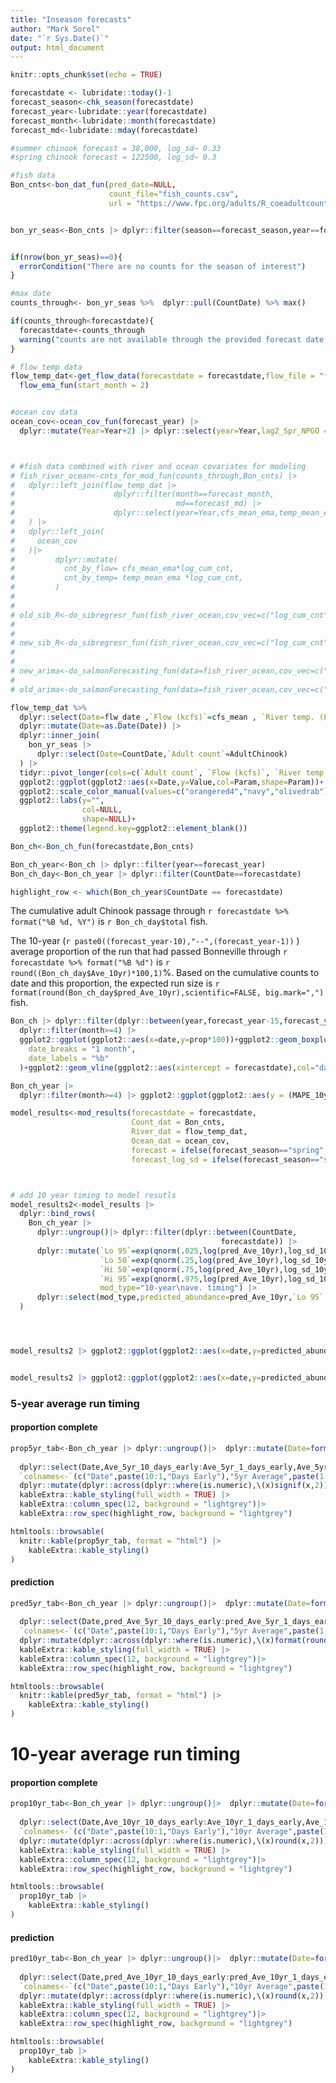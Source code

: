 ```yaml
---
title: "Inseason forecasts"
author: "Mark Sorel"
date: "`r Sys.Date()`"
output: html_document
---
```


```r
knitr::opts_chunk$set(echo = TRUE)

forecastdate <- lubridate::today()-1
forecast_season<-chk_season(forecastdate)
forecast_year<-lubridate::year(forecastdate)
forecast_month<-lubridate::month(forecastdate)
forecast_md<-lubridate::mday(forecastdate)

#summer chinook forecast = 38,000, log_sd~ 0.33
#spring chinook forecast = 122500, log_sd~ 0.3

```

```r
#fish data
Bon_cnts<-bon_dat_fun(pred_date=NULL,
                      count_file="fish_counts.csv",
                      url = "https://www.fpc.org/adults/R_coeadultcount_runsum")


bon_yr_seas<-Bon_cnts |> dplyr::filter(season==forecast_season,year==forecast_year)


if(nrow(bon_yr_seas)==0){
  errorCondition("There are no counts for the season of interest")
}

#max date
counts_through<- bon_yr_seas %>%  dplyr::pull(CountDate) %>% max()

if(counts_through<forecastdate){
  forecastdate<-counts_through
  warning("counts are not available through the provided forecast date. Returning results based on the most updated counts available.")
}

# flow temp data
flow_temp_dat<-get_flow_data(forecastdate = forecastdate,flow_file = "flow_temp_dat.csv") |> 
  flow_ema_fun(start_month = 2)


#ocean cov data
ocean_cov<-ocean_cov_fun(forecast_year) |> 
  dplyr::mutate(Year=Year+2) |> dplyr::select(year=Year,lag2_Spr_NPGO = Spr_NPGO, lag2_Spr_PDO = Spr_PDO, lag2_Sum_NPGO = Sum_NPGO, lag2_Sum_PDO = Sum_PDO)



# #fish data combined with river and ocean covariates for modeling
# fish_river_ocean<-cnts_for_mod_fun(counts_through,Bon_cnts) |>
#   dplyr::left_join(flow_temp_dat |>
#                      dplyr::filter(month==forecast_month,
#                                    md==forecast_md) |>
#                      dplyr::select(year=Year,cfs_mean_ema,temp_mean_ema),
#   ) |>
#   dplyr::left_join(
#     ocean_cov
#   )|>
#         dplyr::mutate(
#           cnt_by_flow= cfs_mean_ema*log_cum_cnt,
#           cnt_by_temp= temp_mean_ema *log_cum_cnt,
#         )
# 
# 
# old_sib_R<-do_sibregresr_fun(fish_river_ocean,cov_vec=c("log_cum_cnt","cfs_mean_ema","cnt_by_temp"))
# 
# 
# new_sib_R<-do_sibregresr_fun(fish_river_ocean,cov_vec=c("log_cum_cnt","cfs_mean_ema","cnt_by_temp"))
# 
# 
# new_arima<-do_salmonForecasting_fun(data=fish_river_ocean,cov_vec=c("log_cum_cnt","cnt_by_flow"))
# 
# old_arima<-do_salmonForecasting_fun(data=fish_river_ocean,cov_vec=c("log_cum_cnt","cfs_mean_ema"=))
```



```r
flow_temp_dat %>%
  dplyr::select(Date=flw_date ,`Flow (kcfs)`=cfs_mean , `River temp. (F)`=temp_mean) |> 
  dplyr::mutate(Date=as.Date(Date)) |> 
  dplyr::inner_join(
    bon_yr_seas |> 
      dplyr::select(Date=CountDate,`Adult count`=AdultChinook)
  ) |> 
  tidyr::pivot_longer(cols=c(`Adult count`, `Flow (kcfs)`, `River temp. (F)`),names_to="Param",values_to="Value") %>%
  ggplot2::ggplot(ggplot2::aes(x=Date,y=Value,col=Param,shape=Param))+ ggplot2::geom_point(size=2.5,show.legend=FALSE)+ggplot2::geom_line(show.legend=FALSE)+ggplot2::facet_wrap(~Param,ncol=1,scales="free_y")+
  ggplot2::scale_color_manual(values=c("orangered4","navy","olivedrab"))+
  ggplot2::labs(y="",
                col=NULL,
                shape=NULL)+
  ggplot2::theme(legend.key=ggplot2::element_blank())
```

```r

Bon_ch<-Bon_ch_fun(forecastdate,Bon_cnts)

Bon_ch_year<-Bon_ch |> dplyr::filter(year==forecast_year)
Bon_ch_day<-Bon_ch_year |> dplyr::filter(CountDate==forecastdate)

highlight_row <- which(Bon_ch_year$CountDate == forecastdate)

```

The cumulative adult Chinook passage through `r forecastdate %>% format("%B %d, %Y")` is `r Bon_ch_day$total` fish.

<!-- The 5-year (`r paste0((forecast_year-5),"--",(forecast_year-1))` ) average proportion of the run that had passed Bonneville through `r counts_through %>% format("%B %d")` is `r round((Bon_ch_day$Ave_5yr)*100,1)`%. Based on the cumulative counts to date and this proportion, the expected run size is `r format(round(Bon_ch_day$pred_Ave_5yr),scientific=FALSE, big.mark=",")` fish. -->


The 10-year (`r paste0((forecast_year-10),"--",(forecast_year-1))` ) average proportion of the run that had passed Bonneville through `r forecastdate %>% format("%B %d")` is `r round((Bon_ch_day$Ave_10yr)*100,1)`%. Based on the cumulative counts to date and this proportion, the expected run size is `r format(round(Bon_ch_day$pred_Ave_10yr),scientific=FALSE, big.mark=",")` fish.


```r
Bon_ch |> dplyr::filter(dplyr::between(year,forecast_year-15,forecast_year-1)) |> dplyr::mutate(date=(as.Date(paste(forecast_year,month,mday,sep="-")))) |>
  dplyr::filter(month>=4) |> 
  ggplot2::ggplot(ggplot2::aes(x=date,y=prop*100))+ggplot2::geom_boxplot(ggplot2::aes(group = date))+ ggplot2::scale_x_date(
    date_breaks = "1 month",
    date_labels = "%b"
  )+ggplot2::geom_vline(ggplot2::aes(xintercept = forecastdate),col="darkred",lty=2,lwd=1.1)+ggplot2::ylab("Percent complete")+ggplot2::theme(axis.title.x = ggplot2::element_blank(),text = ggplot2::element_text(size=18))

```


```r
Bon_ch_year |>
  dplyr::filter(month>=4) |> ggplot2::ggplot(ggplot2::aes(y = (MAPE_10yr*100),x=CountDate))+ggplot2::geom_col()+ggplot2::geom_vline(ggplot2::aes(xintercept = forecastdate),col="darkred",lty=2,lwd=1.1)+ggplot2::ylab("Mean absolute percent error (MAPE)")+ggplot2::theme(axis.title.x.bottom = ggplot2::element_blank()) #+ ggplot2::geom_hline(ggplot2::aes(yintercept=30),lty=2)

```


```r


model_results<-mod_results(forecastdate = forecastdate,
                           Count_dat = Bon_cnts,
                           River_dat = flow_temp_dat,
                           Ocean_dat = ocean_cov,
                           forecast = ifelse(forecast_season=="spring",122500,38000),
                           forecast_log_sd = ifelse(forecast_season=="spring",0.3,0.33))



# add 10 year timing to model resutls
model_results2<-model_results |> 
  dplyr::bind_rows(
    Bon_ch_year |> 
      dplyr::ungroup()|> dplyr::filter(dplyr::between(CountDate,                                            as.Date(paste0(forecast_year,"-04-05")),
                                               forecastdate)) |>
      dplyr::mutate(`Lo 95`=exp(qnorm(.025,log(pred_Ave_10yr),log_sd_10yr)),
                    `Lo 50`=exp(qnorm(.25,log(pred_Ave_10yr),log_sd_10yr)),
                    `Hi 50`=exp(qnorm(.75,log(pred_Ave_10yr),log_sd_10yr)),
                    `Hi 95`=exp(qnorm(.975,log(pred_Ave_10yr),log_sd_10yr)),
                    mod_type="10-year\nave. timing") |>
      dplyr::select(mod_type,predicted_abundance=pred_Ave_10yr,`Lo 95`:`Hi 95`,MAPE=MAPE_10yr,date=CountDate)
  )




model_results2 |> ggplot2::ggplot(ggplot2::aes(x=date,y=predicted_abundance,color=mod_type))+ggplot2::geom_line()+ggplot2::geom_point()+ggplot2::ylab("Predicted total dam count")+ggplot2::theme(axis.title.x = ggplot2::element_blank())+ ggplot2::scale_y_continuous(labels = scales::unit_format(suffix="k",scale = 1e-3))


model_results2 |> ggplot2::ggplot(ggplot2::aes(x=date,y=predicted_abundance,color=mod_type))+ggplot2::geom_line()+ggplot2::geom_point()+ggplot2::geom_ribbon(ggplot2::aes(ymin=`Lo 95`,ymax=`Hi 95`),alpha=.5,color=NA)+ggplot2::geom_ribbon(ggplot2::aes(ymin=`Lo 50`,ymax=`Hi 50`),alpha=.5,color=NA)+ggplot2::facet_wrap(~mod_type)
```








### 5-year average run timing

#### proportion complete
```r
prop5yr_tab<-Bon_ch_year |> dplyr::ungroup()|>  dplyr::mutate(Date=format(CountDate,"%d-%b")) |> 
  
  dplyr::select(Date,Ave_5yr_10_days_early:Ave_5yr_1_days_early,Ave_5yr,Ave_5yr_1_days_late:Ave_5yr_10_days_late) |> 
  `colnames<-`(c("Date",paste(10:1,"Days Early"),"5yr Average",paste(1:10,"Days Late"))) |> 
  dplyr::mutate(dplyr::across(dplyr::where(is.numeric),\(x)signif(x,2))) |>  knitr::kable(format = "html") |>
  kableExtra::kable_styling(full_width = TRUE) |>
  kableExtra::column_spec(12, background = "lightgrey")|>
  kableExtra::row_spec(highlight_row, background = "lightgrey")

htmltools::browsable(
  knitr::kable(prop5yr_tab, format = "html") |>
    kableExtra::kable_styling()
)
```

#### prediction
```r
pred5yr_tab<-Bon_ch_year |> dplyr::ungroup()|>  dplyr::mutate(Date=format(CountDate,"%d-%b")) |> 
  
  dplyr::select(Date,pred_Ave_5yr_10_days_early:pred_Ave_5yr_1_days_early,pred_Ave_5yr,pred_Ave_5yr_1_days_late:pred_Ave_5yr_10_days_late) |> 
  `colnames<-`(c("Date",paste(10:1,"Days Early"),"5yr Average",paste(1:10,"Days Late"))) |> 
  dplyr::mutate(dplyr::across(dplyr::where(is.numeric),\(x)format(round(x),scientific=FALSE, big.mark=","))) |>  knitr::kable(format = "html") |>
  kableExtra::kable_styling(full_width = TRUE) |>
  kableExtra::column_spec(12, background = "lightgrey")|>
  kableExtra::row_spec(highlight_row, background = "lightgrey")

htmltools::browsable(
  knitr::kable(pred5yr_tab, format = "html") |>
    kableExtra::kable_styling()
)
```




# 10-year average run timing


#### proportion complete
```r
prop10yr_tab<-Bon_ch_year |> dplyr::ungroup()|>  dplyr::mutate(Date=format(CountDate,"%d-%b")) |> 
  
  dplyr::select(Date,Ave_10yr_10_days_early:Ave_10yr_1_days_early,Ave_10yr,Ave_10yr_1_days_late:Ave_5yr_10_days_late) |> 
  `colnames<-`(c("Date",paste(10:1,"Days Early"),"10yr Average",paste(1:10,"Days Late"))) |> 
  dplyr::mutate(dplyr::across(dplyr::where(is.numeric),\(x)round(x,2))) |>  knitr::kable(format = "html") |>
  kableExtra::kable_styling(full_width = TRUE) |>
  kableExtra::column_spec(12, background = "lightgrey")|>
  kableExtra::row_spec(highlight_row, background = "lightgrey")

htmltools::browsable(
  prop10yr_tab |>
    kableExtra::kable_styling()
)
```
#### prediction
```r
pred10yr_tab<-Bon_ch_year |> dplyr::ungroup()|>  dplyr::mutate(Date=format(CountDate,"%d-%b")) |> 
  
  dplyr::select(Date,pred_Ave_10yr_10_days_early:pred_Ave_10yr_1_days_early,pred_Ave_10yr,pred_Ave_10yr_1_days_late:pred_Ave_5yr_10_days_late) |> 
  `colnames<-`(c("Date",paste(10:1,"Days Early"),"10yr Average",paste(1:10,"Days Late"))) |> 
  dplyr::mutate(dplyr::across(dplyr::where(is.numeric),\(x)round(x,2))) |>  knitr::kable(format = "html") |>
  kableExtra::kable_styling(full_width = TRUE) |>
  kableExtra::column_spec(12, background = "lightgrey")|>
  kableExtra::row_spec(highlight_row, background = "lightgrey")

htmltools::browsable(
  prop10yr_tab |>
    kableExtra::kable_styling()
)
```


